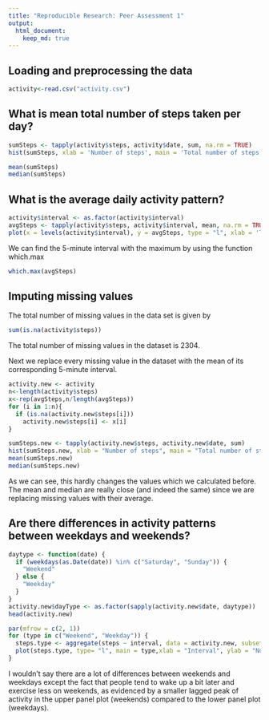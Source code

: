 ```yaml
---
title: "Reproducible Research: Peer Assessment 1"
output: 
  html_document:
    keep_md: true
---
```



## Loading and preprocessing the data
```r
activity<-read.csv("activity.csv")
```

## What is mean total number of steps taken per day?

```r
sumSteps <- tapply(activity$steps, activity$date, sum, na.rm = TRUE)
hist(sumSteps, xlab = 'Number of steps', main = 'Total number of steps taken each day')
```

```r
mean(sumSteps)
median(sumSteps)
```
## What is the average daily activity pattern?
```r
activity$interval <- as.factor(activity$interval)
avgSteps <- tapply(activity$steps, activity$interval, mean, na.rm = TRUE)
plot(x = levels(activity$interval), y = avgSteps, type = "l", xlab = 'Time', ylab = 'Number of steps', main = 'Average number of steps taken in 5-minute interval')
```

We can find the 5-minute interval with the maximum by using the function which.max
```r
which.max(avgSteps)
```
## Imputing missing values

The total number of missing values in the data set is given by
```r
sum(is.na(activity$steps))
```

The total number of missing values in the dataset is 2304.

Next we replace every missing value in the dataset with the mean of its corresponding 5-minute interval.

```r
activity.new <- activity
n<-length(activity$steps)
x<-rep(avgSteps,n/length(avgSteps))
for (i in 1:n){
  if (is.na(activity.new$steps[i])) 
    activity.new$steps[i] <- x[i]
}
```


```r
sumSteps.new <- tapply(activity.new$steps, activity.new$date, sum)
hist(sumSteps.new, xlab = "Number of steps", main = "Total number of steps taken each day")
mean(sumSteps.new)
median(sumSteps.new)
```
 
As we can see, this hardly changes the values which we calculated before. The mean and median are really close (and indeed the same) since we are replacing missing values with their average.

## Are there differences in activity patterns between weekdays and weekends?

```r
daytype <- function(date) {
  if (weekdays(as.Date(date)) %in% c("Saturday", "Sunday")) {
    "Weekend"
  } else {
    "Weekday"
  }
}
activity.new$dayType <- as.factor(sapply(activity.new$date, daytype))
head(activity.new)

par(mfrow = c(2, 1))
for (type in c("Weekend", "Weekday")) {
  steps.type <- aggregate(steps ~ interval, data = activity.new, subset = activity.new$dayType == type, FUN = mean)
  plot(steps.type, type= "l", main = type,xlab = "Interval", ylab = "Number of steps" )
}
```

I wouldn't say there are a lot of differences between weekends and weekdays except the fact that people tend to wake up a bit later and exercise less on weekends, as evidenced by a smaller lagged peak of activity in the upper panel plot (weekends) compared to the lower panel plot (weekdays).
